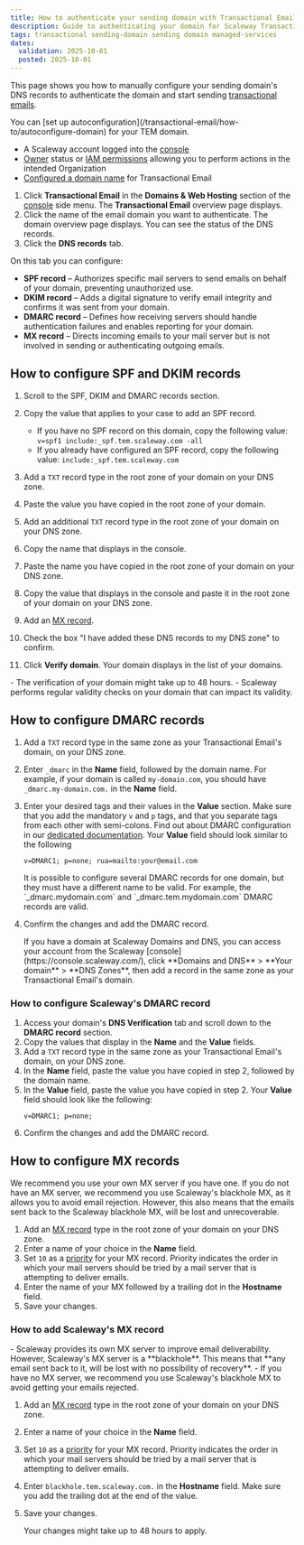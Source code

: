 ```yaml
---
title: How to authenticate your sending domain with Transactional Email
description: Guide to authenticating your domain for Scaleway Transactional Email.
tags: transactional sending-domain sending domain managed-services
dates:
  validation: 2025-10-01
  posted: 2025-10-01
---
```



This page shows you how to manually configure your sending domain's DNS records to authenticate the domain and start sending [transactional emails](/transactional-email/concepts/#transactional-email).

<Message type="tip">
 You can [set up autoconfiguration](/transactional-email/how-to/autoconfigure-domain) for your TEM domain.
</Message>

<Requirements />

- A Scaleway account logged into the [console](https://console.scaleway.com)
- [Owner](/iam/concepts/#owner) status or [IAM permissions](/iam/concepts/#permission) allowing you to perform actions in the intended Organization
- [Configured a domain name](/transactional-email/how-to/configure-domain-with-transactional-email) for Transactional Email

1. Click **Transactional Email** in the **Domains & Web Hosting** section of the [console](https://console.scaleway.com/) side menu. The **Transactional Email** overview page displays.
2. Click the name of the email domain you want to authenticate. The domain overview page displays. You can see the status of the DNS records.
3. Click the **DNS records** tab.

On this tab you can configure:
  - **SPF record** – Authorizes specific mail servers to send emails on behalf of your domain, preventing unauthorized use.
  - **DKIM record** – Adds a digital signature to verify email integrity and confirms it was sent from your domain.
  - **DMARC record** – Defines how receiving servers should handle authentication failures and enables reporting for your domain.
  - **MX record** – Directs incoming emails to your mail server but is not involved in sending or authenticating outgoing emails.

## How to configure SPF and DKIM records

1. Scroll to the SPF, DKIM and DMARC records section.
2. Copy the value that applies to your case to add an SPF record.
    <Message type="important">
     - If you have no SPF record on this domain, copy the following value: `v=spf1 include:_spf.tem.scaleway.com -all`
     - If you already have configured an SPF record, copy the following value: `include:_spf.tem.scaleway.com`
    </Message>

3. Add a `TXT` record type in the root zone of your domain on your DNS zone.
4. Paste the value you have copied in the root zone of your domain.
5. Add an additional `TXT` record type in the root zone of your domain on your DNS zone.
6. Copy the name that displays in the console.
    <Lightbox image={image} alt="" />
7. Paste the name you have copied in the root zone of your domain on your DNS zone.
8. Copy the value that displays in the console and paste it in the root zone of your domain on your DNS zone.
    <Lightbox image={image2} alt="" />
9. Add an [MX record](/transactional-email/how-to/add-mx-record-to-your-domain/).
10. Check the box "I have added these DNS records to my DNS zone" to confirm.
11. Click **Verify domain**. Your domain displays in the list of your domains.

<Message type="important">
 - The verification of your domain might take up to 48 hours.
 - Scaleway performs regular validity checks on your domain that can impact its validity.
</Message>

## How to configure DMARC records

1. Add a `TXT` record type in the same zone as your Transactional Email's domain, on your DNS zone.
2. Enter `_dmarc` in the **Name** field, followed by the domain name. For example, if your domain is called `my-domain.com`, you should have `_dmarc.my-domain.com.` in the **Name** field.
3. Enter your desired tags and their values in the **Value** section. Make sure that you add the mandatory `v` and `p` tags, and that you separate tags from each other with semi-colons. Find out about DMARC configuration in our [dedicated documentation](/transactional-email/reference-content/dmarc-configuration/).
    Your **Value** field should look similar to the following
    ```
    v=DMARC1; p=none; rua=mailto:your@email.com
    ```
    <Message type="important">
     It is possible to configure several DMARC records for one domain, but they must have a different name to be valid.
     For example, the `_dmarc.mydomain.com` and `_dmarc.tem.mydomain.com` DMARC records are valid.
    </Message>
6. Confirm the changes and add the DMARC record.

    <Message type="tip">
     If you have a domain at Scaleway Domains and DNS, you can access your account from the Scaleway [console](https://console.scaleway.com/), click **Domains and DNS** > **Your domain** > **DNS Zones**, then add a record in the same zone as your Transactional Email's domain.
    </Message>

### How to configure Scaleway's DMARC record

1. Access your domain's **DNS Verification** tab and scroll down to the **DMARC record** section.
2. Copy the values that display in the **Name** and the **Value** fields.
3. Add a `TXT` record type in the same zone as your Transactional Email's domain, on your DNS zone.
4. In the **Name** field, paste the value you have copied in step 2, followed by the domain name.
5. In the **Value** field, paste the value you have copied in step 2. Your **Value** field should look like the following:
    ```
    v=DMARC1; p=none;
    ```
6. Confirm the changes and add the DMARC record.

## How to configure MX records

<Message type="important">
  We recommend you use your own MX server if you have one. If you do not have an MX server, we recommend you use Scaleway's blackhole MX, as it allows you to avoid email rejection. However, this also means that the emails sent back to the Scaleway blackhole MX, will be lost and unrecoverable.
</Message>

1. Add an [MX record](/transactional-email/concepts/#mx-record) type in the root zone of your domain on your DNS zone.
2. Enter a name of your choice in the **Name** field.
3. Set `10` as a [priority](/transactional-email/concepts/#priority) for your MX record.
    <Message type="note">
     Priority indicates the order in which your mail servers should be tried by a mail server that is attempting to deliver emails.
    </Message>
4. Enter the name of your MX followed by a trailing dot in the **Hostname** field.
5. Save your changes.

### How to add Scaleway's MX record

<Message type="important">
  - Scaleway provides its own MX server to improve email deliverability. <br /> However, Scaleway's MX server is a **blackhole**. This means that **any email sent back to it, will be lost with no possibility of recovery**.
  - If you have no MX server, we recommend you use Scaleway's blackhole MX to avoid getting your emails rejected.
</Message>

1. Add an [MX record](/transactional-email/concepts/#mx-record) type in the root zone of your domain on your DNS zone.
2. Enter a name of your choice in the **Name** field.
3. Set `10` as a [priority](/transactional-email/concepts/#priority) for your MX record.
    <Message type="note">
     Priority indicates the order in which your mail servers should be tried by a mail server that is attempting to deliver emails.
    </Message>
4. Enter `blackhole.tem.scaleway.com.` in the **Hostname** field. Make sure you add the trailing dot at the end of the value.
5. Save your changes.

    <Message type="important">
    Your changes might take up to 48 hours to apply.
    </Message>


